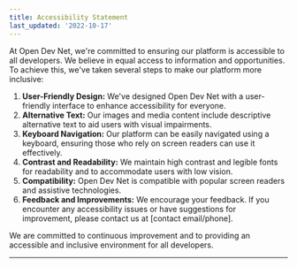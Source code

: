 ```yaml
---
title: Accessibility Statement
last_updated: '2022-10-17'
---
```


At Open Dev Net, we're committed to ensuring our platform is accessible to all developers. We believe in equal access to information and opportunities. To achieve this, we've taken several steps to make our platform more inclusive:

1. **User-Friendly Design:** We've designed Open Dev Net with a user-friendly interface to enhance accessibility for everyone.
2. **Alternative Text:** Our images and media content include descriptive alternative text to aid users with visual impairments.
3. **Keyboard Navigation:** Our platform can be easily navigated using a keyboard, ensuring those who rely on screen readers can use it effectively.
4. **Contrast and Readability:** We maintain high contrast and legible fonts for readability and to accommodate users with low vision.
5. **Compatibility:** Open Dev Net is compatible with popular screen readers and assistive technologies.
6. **Feedback and Improvements:** We encourage your feedback. If you encounter any accessibility issues or have suggestions for improvement, please contact us at [contact email/phone].

We are committed to continuous improvement and to providing an accessible and inclusive environment for all developers.

---
